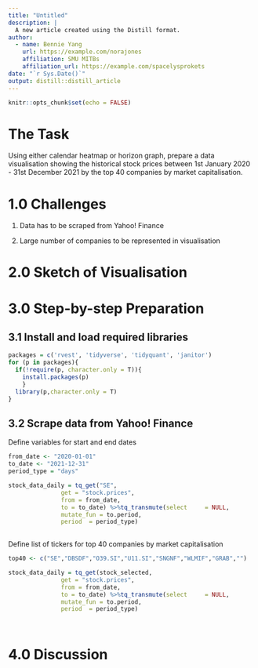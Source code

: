 ```yaml
---
title: "Untitled"
description: |
  A new article created using the Distill format.
author:
  - name: Bennie Yang
    url: https://example.com/norajones
    affiliation: SMU MITBs
    affiliation_url: https://example.com/spacelysprokets
date: "`r Sys.Date()`"
output: distill::distill_article
---
```


```r
knitr::opts_chunk$set(echo = FALSE)
```

# The Task

Using either calendar heatmap or horizon graph, prepare a data visualisation showing the historical stock prices between 1st January 2020 - 31st December 2021 by the top 40 companies by market capitalisation. 

# 1.0 Challenges

1. Data has to be scraped from Yahoo! Finance

2. Large number of companies to be represented in visualisation


# 2.0 Sketch of Visualisation

# 3.0 Step-by-step Preparation

## 3.1 Install and load required libraries

```r
packages = c('rvest', 'tidyverse', 'tidyquant', 'janitor')
for (p in packages){
  if(!require(p, character.only = T)){
    install.packages(p)
    }
  library(p,character.only = T)
}
```

## 3.2 Scrape data from Yahoo! Finance

Define variables for start and end dates

```r
from_date <- "2020-01-01"
to_date <- "2021-12-31"  
period_type = "days" 

stock_data_daily = tq_get("SE",
               get = "stock.prices",
               from = from_date,
               to = to_date) %>%tq_transmute(select     = NULL, 
               mutate_fun = to.period, 
               period  = period_type)
  
```

Define list of tickers for top 40 companies by market capitalisation
```r
top40 <- c("SE","DBSDF","O39.SI","U11.SI","SNGNF","WLMIF","GRAB","")  

stock_data_daily = tq_get(stock_selected,
               get = "stock.prices",
               from = from_date,
               to = to_date) %>%tq_transmute(select     = NULL, 
               mutate_fun = to.period, 
               period  = period_type)

  
```

# 4.0 Discussion




